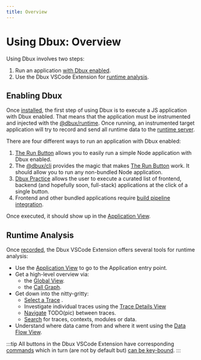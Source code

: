 ```yaml
---
title: Overview
---
```


# Using Dbux: Overview


<TOC toc={toc} />



Using Dbux involves two steps:

1. Run an application [with Dbux enabled](#enabling-dbux).
2. Use the Dbux VSCode Extension for [runtime analysis](#runtime-analysis).


## Enabling Dbux

Once [installed](../getting-started/installation), the first step of using Dbux is to execute a JS application with Dbux enabled. That means that the application must be instrumented and injected with the [@dbux/runtime](../tools-and-configuration/dbux-runtime).
Once running, an instrumented target application will try to record and send all runtime data to the [runtime server](../tools-and-configuration/dbux-code#runtime-server).

There are four different ways to run an application with Dbux enabled:

1. [The Run Button](./the-run-button) allows you to easily run a simple Node application with Dbux enabled.
2. The [@dbux/cli](../tools-and-configuration/dbux-cli) provides the magic that makes [The Run Button](./the-run-button) work. It should allow you to run any non-bundled Node application.
3. [Dbux Practice](../dbux-practice) allows the user to execute a curated list of frontend, backend (and hopefully soon, full-stack) applications at the click of a single button.
4. Frontend and other bundled applications require [build pipeline integration](../tools-and-configuration/build-pipeline-integration).


Once executed, it should show up in the [Application View](./application-view).


## Runtime Analysis

Once [recorded](#enabling-dbux), the Dbux VSCode Extension offers several tools for runtime analysis:

* Use the [Application View](./applications) to go to the Application entry point.
* Get a high-level overview via:
  * the [Global View](./global).
  * the [Call Graph](./call-graph).
* Get down into the nitty-gritty:
  * [Select a Trace](./code-augmentation-select-trace) <DarkLightImg src='crosshair_red.svg' />.
  * Investigate individual traces using the [Trace Details View](./trace-details)
  * [Navigate](./trace-details#navigation) TODO(pic) between traces.
  * [Search](./search) for traces, contexts, modules or data.
* Understand where data came from and where it went using the [Data Flow View](./data-flow).

:::tip
All buttons in the Dbux VSCode Extension have corresponding [commands](../tools-and-configuration/dbux-code#commands) which in turn (are not by default but) [can be key-bound](https://code.visualstudio.com/docs/getstarted/keybindings).
:::


